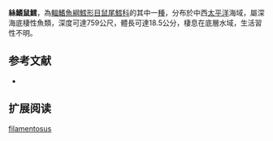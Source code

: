 {{Speciesbox
| name = 絲鰭鼠鱈
| status = NE
| status_system = iucn3.1
| trend = unknow
| genus = Gadomus
| species = filamentosus
| authority = Smith & Radcliffe, 1912
| synonyms = *''Regania filamentosa'',Smith & Radcliffe, 1912
}}
'''絲鰭鼠鱈'''，為[[輻鰭魚綱|輻鰭魚綱]][[鱈形目|鱈形目]][[鼠尾鱈科|鼠尾鱈科]]的其中一[[種|種]]，分布於中西[[太平洋|太平洋]]海域，屬深海底棲性魚類，深度可達759公尺，體長可達18.5公分，棲息在底層水域，生活習性不明。

==参考文献==
*{{FishBase_species|genus=Gadomus|species=filamentosus|year=2016|month=1}}

== 扩展阅读 ==
{{refbegin}}
{{wikispecies-inline|Gadomus filamentosus|絲鰭鼠鱈}}
{{refend}}
{{Taxonbar|from=Q966624}}

[[Category:鼠鱈屬|filamentosus]]


{{鱈形目小作品}}
